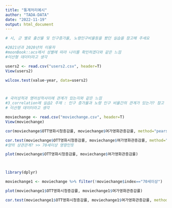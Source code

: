 ---
title: "통계처리예시"
author: "TADA-DATA"
date: "2022-11-19"
output: html_document
---

```{r}
# 시, 군 별로 출산율 및 인구증가율, 노령인구비율등을 봤던 실습을 참고해 주세요

#2021년과 2020년의 이용자
#moonBook::acs에서 성별에 따라 나이를 확인하겠다와 같은 느낌
#이산형 데이터라고 생각

users2 <- read.csv("users2.csv", header=T)
View(users2)

wilcox.test(value~year, data=users2)



# 국어성적과 영어성적사이에 관계가 있는지와 같은 느낌
#3_correlation에 실습2 주제 : 인구 증가율과 노령 인구 비율간의 관계가 있는가? 참고
# 이산형 데이터라고 생각

moviechange <- read.csv("moviechange.csv", header=T)
View(moviechange)

cor(moviechange$OTT영화시청증감률, moviechange$여가영화관증감률, method="pearson")

cor.test(moviechange$OTT영화시청증감률, moviechange$여가영화관증감률, method="pearson")
#양의 상관관계? >> 70세이상 영향인듯

plot(moviechange$OTT영화시청증감률, moviechange$여가영화관증감률)



library(dplyr)

moviechange1 <- moviechange %>% filter(!moviechange$index=="70세이상")

plot(moviechange1$OTT영화시청증감률, moviechange1$여가영화관증감률)

cor.test(moviechange1$OTT영화시청증감률, moviechange1$여가영화관증감률, method="pearson")
```


